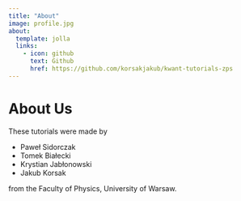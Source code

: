 ```yaml
---
title: "About"
image: profile.jpg
about:
  template: jolla
  links:
    - icon: github
      text: Github
      href: https://github.com/korsakjakub/kwant-tutorials-zps
---
```


# About Us

These tutorials were made by

- Paweł Sidorczak
- Tomek Białecki
- Krystian Jabłonowski
- Jakub Korsak

from the Faculty of Physics, University of Warsaw.
